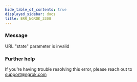 ```yaml
---
hide_table_of_contents: true
displayed_sidebar: docs
title: ERR_NGROK_3300
---
```


### Message

URL "state" parameter is invalid

<ErrorDetails />

### Further help

If you're having trouble resolving this error, please reach out to [support@ngrok.com](mailto:support@ngrok.com?subject=Help%20with%20ERR_NGROK_3300)
